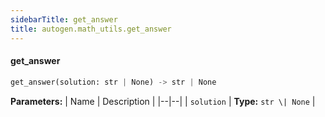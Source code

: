```yaml
---
sidebarTitle: get_answer
title: autogen.math_utils.get_answer
---
```


<code class="doc-symbol doc-symbol-heading doc-symbol-function"></code>
#### get_answer
<a href="#autogen.math_utils..get_answer" class="headerlink" title="Permanent link"></a>

```python
get_answer(solution: str | None) -> str | None
```

    

<b>Parameters:</b>
| Name | Description |
|--|--|
| `solution` | **Type:** `str \| None` |

<br />